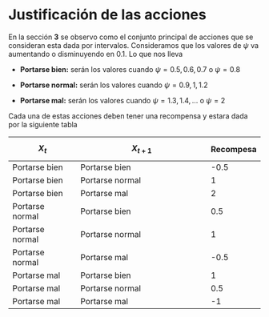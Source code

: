 # Justificación de las acciones

En la sección **3** se observo como el conjunto principal de acciones que se consideran esta dada por intervalos. Consideramos que los valores de $\psi$ va aumentando o disminuyendo en $0.1$. Lo que nos lleva

-   **Portarse bien:** serán los valores cuando $\psi=0.5,0.6,0.7$ o $\psi=0.8$

-   **Portarse normal:** serán los valores cuando $\psi=0.9,1,1.2$

-   **Portarse mal:** serán los valores cuando $\psi=1.3,1.4,\dots$ o $\psi=2$

Cada una de estas acciones deben tener una recompensa y estara dada por la siguiente tabla

| $$                 
  X_{t}              
  $$                 | $$                                   
                                         X_{t+1}            
                                         $$                 | Recompesa |
|--------------------|--------------------------------------|-----------|
| Portarse bien      | Portarse bien                        | -0.5      |
| Portarse bien      | Portarse normal                      | 1         |
| Portarse bien      | Portarse mal                         | 2         |
| Portarse normal    | Portarse bien                        | 0.5       |
| Portarse normal    | Portarse normal                      | 1         |
| Portarse normal    | Portarse mal                         | -0.5      |
| Portarse mal       | Portarse bien                        |  1        |
| Portarse mal       | Portarse normal                      |  0.5      |
| Portarse mal       | Portarse mal                         | -1        |  |-------------------------------------------------------------------------

